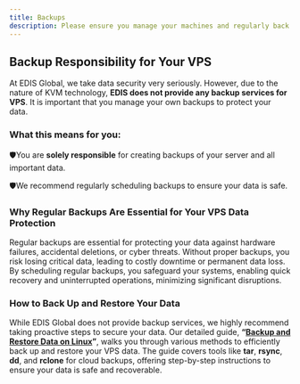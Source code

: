 ```yaml
---
title: Backups
description: Please ensure you manage your machines and regularly back up your server data
---
```


## **Backup Responsibility for Your VPS**

At EDIS Global, we take data security very seriously. However, due to the nature of KVM technology, **EDIS does not provide any backup services for VPS**. It is important that you manage your own backups to protect your data.

### **What this means for you:**

🛡You are **solely responsible** for creating backups of your server and all important data.

🛡We recommend regularly scheduling backups to ensure your data is safe.

### **Why Regular Backups Are Essential for Your VPS Data Protection**

Regular backups are essential for protecting your data against hardware failures, accidental deletions, or cyber threats. Without proper backups, you risk losing critical data, leading to costly downtime or permanent data loss. By scheduling regular backups, you safeguard your systems, enabling quick recovery and uninterrupted operations, minimizing significant disruptions.

### **How to Back Up and Restore Your Data**

While EDIS Global does not provide backup services, we highly recommend taking proactive steps to secure your data. Our detailed guide, **“**[**Backup and Restore Data on Linux**](https://docs.edisglobal.com/backup-restore-data-linux)**”**, walks you through various methods to efficiently back up and restore your VPS data. The guide covers tools like **tar**, **rsync**, **dd**, and **rclone** for cloud backups, offering step-by-step instructions to ensure your data is safe and recoverable.
